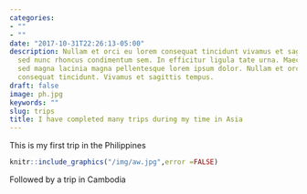 ```yaml
---
categories:
- ""
- ""
date: "2017-10-31T22:26:13-05:00"
description: Nullam et orci eu lorem consequat tincidunt vivamus et sagittis magna
  sed nunc rhoncus condimentum sem. In efficitur ligula tate urna. Maecenas massa
  sed magna lacinia magna pellentesque lorem ipsum dolor. Nullam et orci eu lorem
  consequat tincidunt. Vivamus et sagittis tempus.
draft: false
image: ph.jpg
keywords: ""
slug: trips
title: I have completed many trips during my time in Asia
---
```


This is my first trip in the Philippines


```r
knitr::include_graphics("/img/aw.jpg",error =FALSE)
```

Followed by a trip in Cambodia
